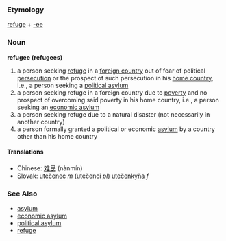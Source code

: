 === Etymology ===
[[refuge]] + [[-ee]]
=== Noun ===
'''refugee (refugees)'''
# a person seeking [[refuge]] in a [[foreign country]] out of fear of political [[persecution]] or the prospect of such persecution in his [[home country]], i.e., a person seeking a [[political asylum]]
# a person seeking refuge in a foreign country due to [[poverty]] and no prospect of overcoming said poverty in his home country, i.e., a person seeking an [[economic asylum]]
# a person seeking refuge due to a natural disaster (not necessarily in another country)
# a person formally granted a political or economic [[asylum]] by a country other than his home country
==== Translations ====
*Chinese: [[难民]] (nànmín)
*Slovak: [[utečenec]] ''m'' (utečenci ''pl'') [[utečenkyňa]] ''f''

=== See Also ===
* [[asylum]]
* [[economic asylum]]
* [[political asylum]]
* [[refuge]]